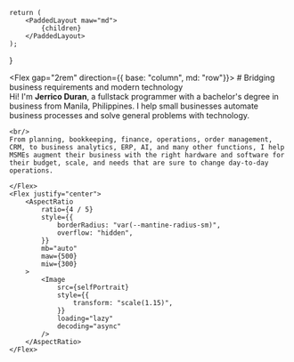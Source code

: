 

    return (
        <PaddedLayout maw="md">
            {children}
        </PaddedLayout>
    );
}

<Flex gap="2rem" direction={{ base: "column", md: "row"}}>
    <Flex direction="column">
    #  Bridging business requirements and modern technology
    <br/>
    Hi! I'm **Jerrico Duran**, a fullstack programmer with a bachelor's degree in business from Manila, Philippines. I help small businesses automate business processes and solve general problems with technology.

    <br/>
    From planning, bookkeeping, finance, operations, order management, CRM, to business analytics, ERP, AI, and many other functions, I help MSMEs augment their business with the right hardware and software for their budget, scale, and needs that are sure to change day-to-day operations.

    </Flex>
    <Flex justify="center">
        <AspectRatio
            ratio={4 / 5}
            style={{
                borderRadius: "var(--mantine-radius-sm)",
                overflow: "hidden",
            }}
            mb="auto"
            maw={500}
            miw={300}
        >
            <Image
                src={selfPortrait}
                style={{
                    transform: "scale(1.15)",
                }}
                loading="lazy"
                decoding="async"
            />
        </AspectRatio>
    </Flex>
</Flex>
<br/>
